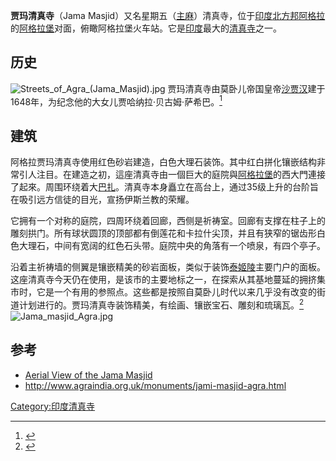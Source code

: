 {{Infobox religious building
| religious_affiliation = [[伊斯蘭教|伊斯蘭教]]
| name                  = 贾玛清真寺
| native_name           = जामा मस्जिद
| native_name_lang      = hi
| image                 = Jama Masjid in Agra.jpg
| latitude           =
| longitude          =
| location              = [[印度|印度]][[北方邦|北方邦]][[阿格拉|阿格拉]]
| architecture_type     = [[莫卧儿建筑|莫卧儿建筑]]
| architecture_style = 
| capacity           = 10,000+
| founded_by            = [[沙贾汉|沙贾汉]]
| established           = 1648
}}

'''贾玛清真寺'''（Jama Masjid）又名星期五（[[主麻日|主麻]]）清真寺，位于[[印度|印度]][[北方邦|北方邦]][[阿格拉|阿格拉]]的[[阿格拉堡|阿格拉堡]]对面，俯瞰阿格拉堡火车站。它是[[印度|印度]]最大的[[清真寺|清真寺]]之一。

==历史==
[[File:Streets_of_Agra_(Jama_Masjid).jpg|thumb]]
贾玛清真寺由莫卧儿帝国皇帝[[沙贾汉|沙贾汉]]建于1648年，为纪念他的大女儿贾哈纳拉·贝古姆·萨希巴。<ref>{{Cite book|last=Begley|first=Wayne E.|url=https://www.google.co.in/books/edition/Kal%C4%81dar%C5%9Bana/-qoeAAAAIAAJ?hl=en&gbpv=1&dq=the+symbolic+role+of+calligraphy+on+three+imperial+mosques&pg=PA7&printsec=frontcover|title=The Symbolic Role of Calligraphy on Three Imperial Mosques of Shah Jahan|date=1981|work=Kalādarśana : American studies in the art of India|publisher=Oxford & IBH in collaboration with American Institute of Indian Studies|isbn=90-04-06498-2|pages=8-10|oclc=932127369}}</ref>

==建筑==
阿格拉贾玛清真寺使用红色砂岩建造，白色大理石装饰。其中红白拼化镶嵌结构非常引人注目。在建造之初，這座清真寺由一個巨大的庭院與[[阿格拉堡|阿格拉堡]]的西大門連接了起來。周围环绕着大[[巴扎|巴扎]]。清真寺本身矗立在高台上，通过35级上升的台阶旨在吸引远方信徒的目光，宣扬伊斯兰教的荣耀。

它拥有一个对称的庭院，四周环绕着回廊，西侧是祈祷室。回廊有支撑在柱子上的雕刻拱门。所有球状圆顶的顶部都有倒莲花和卡拉什尖顶，并且有狭窄的锯齿形白色大理石，中间有宽阔的红色石头带。庭院中央的角落有一个喷泉，有四个亭子。

沿着主祈祷墙的侧翼是镶嵌精美的砂岩面板，类似于装饰[[泰姬陵|泰姬陵]]主要门户的面板。这座清真寺今天仍在使用，是该市的主要地标之一，在探索从其基地蔓延的拥挤集市时，它是一个有用的参照点。这些都是按照自莫卧儿时代以来几乎没有改变的街道计划进行的。贾玛清真寺装饰精美，有绘画、镶嵌宝石、雕刻和琉璃瓦。<ref>{{cite web |url= https://www.britannica.com/place/Jami-Masjid-mosque-Agra-India |title= Information about the Jamia Agra Mosque on britannica.com |publisher = britannica.com|archiveurl = https://web.archive.org/web/20160722191958/https://www.britannica.com/place/Jami-Masjid-mosque-Agra-India |archive-date = 22 July 2016 }}</ref>
[[File:Jama_masjid_Agra.jpg|thumb]]

==参考==
* [http://wikimapia.org/108646/Jama-Masjid-Agra Aerial View of the Jama Masjid] {{Wayback|url=http://wikimapia.org/108646/Jama-Masjid-Agra |date=20160502214018 }}
* [http://www.agraindia.org.uk/monuments/jami-masjid-agra.html http://www.agraindia.org.uk/monuments/jami-masjid-agra.html] {{Wayback|url=http://www.agraindia.org.uk/monuments/jami-masjid-agra.html |date=20201118111306 }}
[[Category:印度清真寺|Category:印度清真寺]]